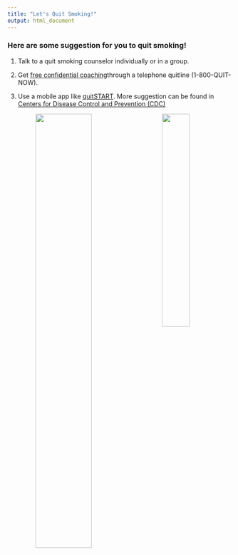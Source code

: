 ```yaml
---
title: "Let's Quit Smoking!"
output: html_document
---
```


### Here are some suggestion for you to quit smoking!

1. Talk to a quit smoking counselor individually or in a group.

2. Get [free confidential coaching](https://www.cdc.gov/tobacco/campaign/tips/quit-smoking/quitline/index.html)through a telephone quitline (1-800-QUIT-NOW).

3. Use a mobile app like [quitSTART](https://www.cdc.gov/tobacco/campaign/tips/quit-smoking/quitstart-app/index.html).
More suggestion can be found in [Centers for Disease Control and Prevention (CDC)](https://www.cdc.gov/tobacco/quit_smoking/how_to_quit/index.htm)

<center><img src="photo.jpeg" style="width:50%; float: left"></center>
<center><img src="smoke.jpeg" style="width:35%"></center>
